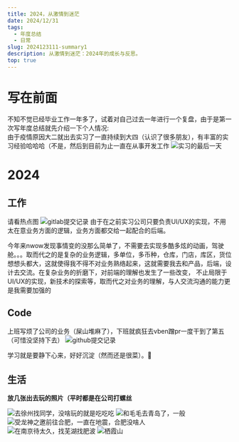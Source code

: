 ```yaml
---
title: 2024，从激情到迷茫
date: 2024/12/31
tags:
  - 年度总结
  - 日常
slug: 2024123111-summary1
description: 从激情到迷茫：2024年的成长与反思。
top: true
---
```


# 写在前面

不知不觉已经毕业工作一年多了，试着对自己过去一年进行一个复盘，由于是第一次写年度总结就先介绍一下个人情况:  
由于疫情原因大二就出去实习了一直持续到大四（认识了很多朋友），有丰富的实习经验哈哈哈（不是，然后到目前为止一直在从事开发工作
![实习的最后一天](/img/2024summary/1.jpg)

# 2024

## 工作

请看热点图
![gitlab提交记录](/img/2024summary/2.png)
由于在之前实习公司只要负责UI/UX的实现，不用太在意业务方面的逻辑，业务方面都交给一起配合的后端。  

今年来nwow发现事情变的没那么简单了，不需要去实现多酷多炫的动画，驾驶舱。。。取而代之的是复杂的业务逻辑，多单位，多币种，仓库，门店，库区，货位
想想头都大，这就使得我不得不对业务熟络起来，这就需要我去和产品，后端，设计去交流。在复杂业务的折磨下，对前端的理解也发生了一些改变，
不止局限于UI/UX的实现，新技术的探索等，取而代之对业务的理解，与人交流沟通的能力更是我需要加强的

## Code

上班写烦了公司的业务（屎山堆麻了），下班就疯狂去vben蹭pr一度干到了第五（可惜没坚持下去）
![github提交记录](/img/2024summary/3.png)

学习就是要静下心来，好好沉淀（然而还是很菜）。🎯

## 生活

**放几张出去玩的照片（平时都是在公司打螺丝**

![去徐州找同学，没啥玩的就是吃吃吃](/img/2024summary/4.jpg)
![和毛毛去青岛了，一般](/img/2024summary/5.jpg)
![受龙神之邀前往合肥，一直在地震，合肥没啥人](/img/2024summary/6.jpg)
![在南京待太久，找芜湖找肥波](/img/2024summary/7.jpg)
![栖霞山](/img/2024summary/8.jpg)
